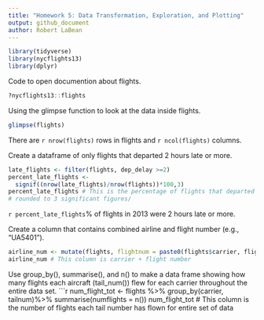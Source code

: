 ```yaml
---
title: "Homework 5: Data Transformation, Exploration, and Plotting"
output: github_document
author: Robert LaBean
---
```



```r


library(tidyverse)
library(nycflights13)
library(dplyr)

```

Code to open documention about flights.
```r

?nycflights13::flights

```

Using the glimpse function to look at the data inside flights.
```r

glimpse(flights)

```
There are `r nrow(flights)` rows in flights and `r ncol(flights)` columns.

Create a dataframe of only flights that departed 2 hours late or more.
```r

late_flights <- filter(flights, dep_delay >=2) 
percent_late_flights <-
  signif((nrow(late_flights)/nrow(flights))*100,3)
percent_late_flights # This is the percentage of flights that departed 2 hours late or later,
# rounded to 3 significant figures/


```
`r percent_late_flights`% of flights in 2013 were 2 hours late or more. 

Create a column that contains combined airline and flight number (e.g., "UA5401").
```r

airline_num <- mutate(flights, flightnum = paste0(flights$carrier, flights$flight))
airline_num # This column is carrier + flight number

```

Use group_by(), summarise(), and n() to make a data frame showing how many flights each aircraft (tail_num()) flew for each carrier throughout the entire data set. 
```r

num_flight_tot <- flights %>%
  group_by(carrier, tailnum)%>%
  summarise(numflights = n())
num_flight_tot # This column is the number of flights each tail number has flown for entire set of data